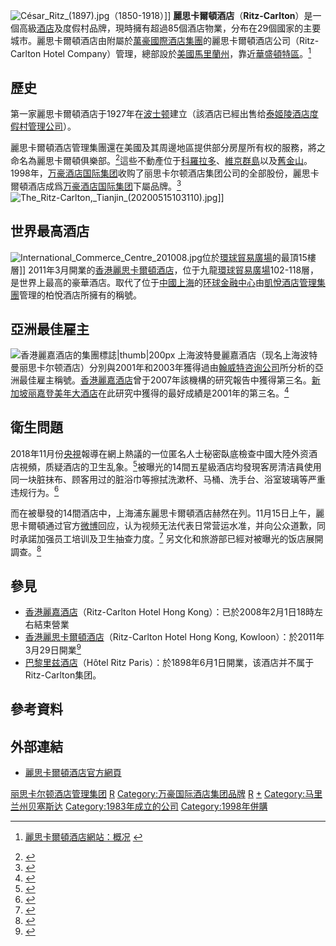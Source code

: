 {{Infobox_Company
|company_name   = 麗思卡爾頓酒店管理集團
|company_logo   = [[File:Ritzcarlton.JPG|200px]]
|company_slogan =
| foundation = {{Start date and age|1983|8}}
| founder = William B. Johnson<ref name="find"/>
| defunct = 
| locations = 111 <ref name="brands">{{Cite web|title=The Ritz-Carlton|url=https://hotel-development.marriott.com/brands/the-ritz-carlton/|access-date=2021-09-28|website=Marriott Hotels Development|language=en-US}}</ref><ref name=Fact/>
| area_served = 
| key_people = [[恺撒·里兹|恺撒·里兹]]<br />[[西蒙·庫珀|西蒙·庫珀]]（Simon F. Cooper）
| products = 
|location       = {{flagicon|United States}}[[美國|美國]][[馬里蘭州|馬里蘭州]]赛维蔡斯威拉德大街4445号
|industry       = 酒店管理
|parent = [[万豪国际|万豪国际]]
|num_employees  = 40,000人（2017）<ref name=Fact>{{cite web |url=http://www.ritzcarlton.com/en/about/factsheet |title=The Ritz-Carlton Fact Sheet |year=2017 |publisher=The Ritz-Carlton Hotel Company |accessdate=2017 |archive-date=2018-04-26 |archive-url=https://web.archive.org/web/20180426205923/http://www.ritzcarlton.com/en/about/factsheet |dead-url=no }}</ref>
|homepage       = [http://ritzcarlton.com/ ritzcarlton.com]
}}
[[File:César_Ritz_(1897).jpg|thumb]]（1850-1918）]]
'''麗思卡爾頓酒店'''（'''Ritz-Carlton'''）是一個高級[[酒店|酒店]]及度假村品牌，現時擁有超過85個酒店物業，分布在29個國家的主要城市。麗思卡爾頓酒店由附屬於[[萬豪國際酒店集團|萬豪國際酒店集團]]的麗思卡爾頓酒店公司（Ritz-Carlton Hotel Company）管理，總部設於[[美國|美國]][[馬里蘭州|馬里蘭州]]，靠近[[華盛頓特區|華盛頓特區]]。<ref>{{en}}[http://corporate.ritzcarlton.com/en/Press/FactSheet.htm 麗思卡爾頓酒店網站：概况] {{WebCite|url=https://www.webcitation.org/688Tue7w0?url=http://corporate.ritzcarlton.com/en/Press/FactSheet.htm |date=20120603034917 |dateformat=iso }}</ref>

== 歷史 ==
第一家麗思卡爾頓酒店于1927年在[[波士顿|波士顿]]建立（該酒店已經出售给[[泰姬陵酒店|泰姬陵酒店度假村管理公司]]）。

麗思卡爾頓酒店管理集團還在美國及其周邊地區提供部分房屋所有权的服務，將之命名為麗思卡爾頓俱樂部。<ref>{{cite web|url=http://corporate.ritzcarlton.com/zh-cn/Press/FactSheet.htm|title=品牌拓展|accessdate=2009-07-25|publisher=ritzcarlton.com|deadurl=yes|archiveurl=https://web.archive.org/web/20090831180421/http://corporate.ritzcarlton.com/zh-cn/Press/FactSheet.htm|archivedate=2009-08-31}}</ref>這些不動產位于[[科羅拉多|科羅拉多]]、[[維京群島|維京群島]]以及[[舊金山|舊金山]]。1998年，[[萬豪國際酒店集團|万豪酒店国际集团]]收购了丽思卡尔顿酒店集团公司的全部股份，麗思卡爾頓酒店成爲[[萬豪國際酒店集團|万豪酒店国际集团]]下屬品牌。<ref>{{cite web|url=http://corporate.ritzcarlton.com/zh-cn/About/OurHistory.htm|title=我们的历史|accessdate=2009-07-26|publisher=ritzcarlton.com|deadurl=yes|archiveurl=https://web.archive.org/web/20100106144035/http://corporate.ritzcarlton.com/zh-cn/About/OurHistory.htm|archivedate=2010-01-06}}</ref>
[[File:The_Ritz-Carlton,_Tianjin_(20200515103110).jpg|thumb]]]]

== 世界最高酒店 ==
[[File:International_Commerce_Centre_201008.jpg|thumb]]位於[[環球貿易廣場|環球貿易廣場]]的最頂15樓層]]
2011年3月開業的[[香港麗思卡爾頓酒店|香港麗思卡爾頓酒店]]，位于九龍[[環球貿易廣場|環球貿易廣場]]102-118層，是世界上最高的豪華酒店。取代了位于[[中國|中國]][[上海|上海]]的[[上海环球金融中心|环球金融中心]]由[[凱悅酒店|凱悅酒店管理集團]]管理的柏悅酒店所擁有的稱號。

== 亞洲最佳雇主 ==
[[File:HK_The_Ritz-Carlton_hotel_b.JPG|[[香港麗嘉酒店]]的集團標誌|thumb|200px]]
上海波特曼麗嘉酒店（现名上海波特曼丽思卡尔顿酒店）分別與2001年和2003年獲得過由[[翰威特咨询公司|翰威特咨询公司]]所分析的亞洲最佳雇主稱號。[[香港麗嘉酒店|香港麗嘉酒店]]曾于2007年該機構的研究報告中獲得第三名。[[新加坡丽嘉登美年大酒店|新加坡丽嘉登美年大酒店]]在此研究中獲得的最好成績是2001年的第三名。<ref>{{cite web|url=http://was2.hewitt.com/bestemployers/asia/chinese/results2001.htm?expand=10&expand=163|title=研究结果|accessdate=2009-07-25|publisher=hewitt.com}}{{dead link|date=2018年2月 |bot=InternetArchiveBot |fix-attempted=yes }}</ref>

== 衛生問題 ==
{{seealso|杯子的秘密}}
2018年11月份[[中国中央电视台|央視]]報導在網上熱議的一位匿名人士秘密臥底檢查中國大陸外资酒店視頻，质疑酒店的卫生乱象。<ref>{{cite web|url=http://tv.cctv.com/2018/11/16/VIDEi2PB5hssIG2joMIRXBD2181116.shtml|title=央視--视频：杯子的秘密|accessdate=2018-12-27|publisher=cctv.com|archive-date=2018-12-26|archive-url=https://web.archive.org/web/20181226124000/http://tv.cctv.com/2018/11/16/VIDEi2PB5hssIG2joMIRXBD2181116.shtml|dead-url=no}}</ref>被曝光的14間五星級酒店均發現客房清洁員使用同一块脏抹布、顾客用过的脏浴巾等擦拭洗漱杯、马桶、洗手台、浴室玻璃等严重违规行为。<ref>{{cite web|url=https://www.yicai.com/news/100059843.html|title=財經21--酒店毛巾門又來|accessdate=2018-12-27|publisher=yicai.com|archive-date=2018-12-27|archive-url=https://web.archive.org/web/20181227181539/https://www.yicai.com/news/100059843.html|dead-url=no}}</ref>

而在被舉發的14間酒店中，上海浦东麗思卡爾頓酒店赫然在列。11月15日上午，麗思卡爾頓通过官方[[微博|微博]]回应，认为视频无法代表日常营运水准，并向公众道歉，同时承諾加强员工培训及卫生抽查力度。<ref>{{cite web|url=https://www.thepaper.cn/newsDetail_forward_2637365|title=澎湃新闻--浦东丽思卡尔顿酒店回应|accessdate=2018-12-27|publisher=thepaper.com|archive-date=2018-12-27|archive-url=https://web.archive.org/web/20181227230350/https://www.thepaper.cn/newsDetail_forward_2637365|dead-url=no}}</ref> 另文化和旅游部已經对被曝光的饭店展開調查。<ref>{{cite web|url=https://www.mct.gov.cn/whzx/whyw/201812/t20181203_836328.htm?_zbs_baidu_bk|title=文化和旅游部对媒体曝光存在卫生问题的部分高档旅游饭店进行督导检查|accessdate=2018-12-27|publisher=mtc.gov.cn|archive-date=2018-12-27|archive-url=https://web.archive.org/web/20181227181653/https://www.mct.gov.cn/whzx/whyw/201812/t20181203_836328.htm?_zbs_baidu_bk|dead-url=no}}</ref>

== 參見 ==
* [[香港麗嘉酒店|香港麗嘉酒店]]（Ritz-Carlton Hotel Hong Kong）：已於2008年2月1日18時左右結束營業
* [[香港麗思卡爾頓酒店|香港麗思卡爾頓酒店]]（Ritz-Carlton Hotel Hong Kong, Kowloon）：於2011年3月29日開業<ref>{{cite web |publisher=[[新鴻基地產|新鴻基地產]] |date=2011年3月29日 |title=香港麗思卡爾頓酒店於今天開業 尊貴服務 再創新高 開幕慶祝盛典定於五月舉行 慶祝全球最高酒店及香港新地標的誕生 |url=https://www.shkp.com/zh-HK/Pages/press-release-detail/1640 }}{{Dead link|date=2019年12月 |bot=InternetArchiveBot |fix-attempted=yes }}{{zh-hant}}</ref>
* [[巴黎里兹酒店|巴黎里兹酒店]]（Hôtel Ritz Paris）：於1898年6月1日開業，该酒店并不属于Ritz-Carlton集团。

== 參考資料 ==
<div class="references-small">
<references />
</div>

== 外部連結 ==
* [http://www.ritzcarlton.com/zh-cn/Default.htm 麗思卡爾頓酒店官方網頁]{{Wayback|url=http://www.ritzcarlton.com/zh-cn/Default.htm |date=20081216020055 }}

{{連鎖酒店}}
{{万豪国际集团}}
[[Category:丽思卡尔顿酒店管理集团|]]
[[Category:馬里蘭州公司|R]]
[[Category:万豪国际酒店集团品牌|Category:万豪国际酒店集团品牌]]
[[Category:美國餐旅公司|R]]
[[Category:萬豪國際酒店集團|+]]
[[Category:马里兰州贝塞斯达|Category:马里兰州贝塞斯达]]
[[Category:1983年成立的公司|Category:1983年成立的公司]]
[[Category:1998年併購|Category:1998年併購]]
